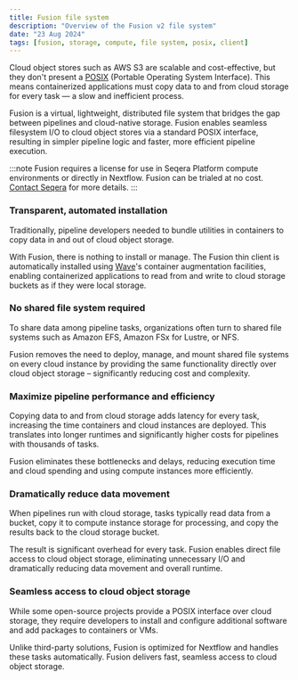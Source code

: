 ```yaml
---
title: Fusion file system
description: "Overview of the Fusion v2 file system"
date: "23 Aug 2024"
tags: [fusion, storage, compute, file system, posix, client]
---
```


Cloud object stores such as AWS S3 are scalable and cost-effective, but they don't present a [POSIX](https://en.wikipedia.org/wiki/POSIX) (Portable Operating System Interface). This means containerized applications must copy data to and from cloud storage for every task — a slow and inefficient process.

Fusion is a virtual, lightweight, distributed file system that bridges the gap between pipelines and cloud-native
storage. Fusion enables seamless filesystem I/O to cloud object stores via a standard POSIX interface, resulting in
simpler pipeline logic and faster, more efficient pipeline execution.

:::note 
Fusion requires a license for use in Seqera Platform compute environments or directly in Nextflow. Fusion can be trialed at no cost. [Contact Seqera](https://seqera.io/contact-us/) for more details.
:::

### Transparent, automated installation

Traditionally, pipeline developers needed to bundle utilities in containers to copy data in and out of cloud object storage.

With Fusion, there is nothing to install or manage. The Fusion thin client is automatically installed using [Wave](https://docs.seqera.io/wave)'s container augmentation facilities, enabling containerized applications to read from and write to cloud storage buckets as if they were local storage.

### No shared file system required

To share data among pipeline tasks, organizations often turn to shared file systems such as Amazon EFS, Amazon FSx for Lustre, or NFS.

Fusion removes the need to deploy, manage, and mount shared file systems on every cloud instance by providing the same functionality directly over cloud object storage – significantly reducing cost and complexity.

### Maximize pipeline performance and efficiency

Copying data to and from cloud storage adds latency for every task, increasing the time containers and cloud instances are deployed. This translates into longer runtimes and significantly higher costs for pipelines with thousands of tasks.

Fusion eliminates these bottlenecks and delays, reducing execution time and cloud spending and using compute instances more efficiently.

### Dramatically reduce data movement

When pipelines run with cloud storage, tasks typically read data from a bucket, copy it to compute instance storage for processing, and copy the results back to the cloud storage bucket.

The result is significant overhead for every task. Fusion enables direct file access to cloud object storage, eliminating unnecessary I/O and dramatically reducing data movement and overall runtime.

### Seamless access to cloud object storage

While some open-source projects provide a POSIX interface over cloud storage, they require developers to install and configure additional software and add packages to containers or VMs.

Unlike third-party solutions, Fusion is optimized for Nextflow and handles these tasks automatically. Fusion delivers fast, seamless access to cloud object storage.